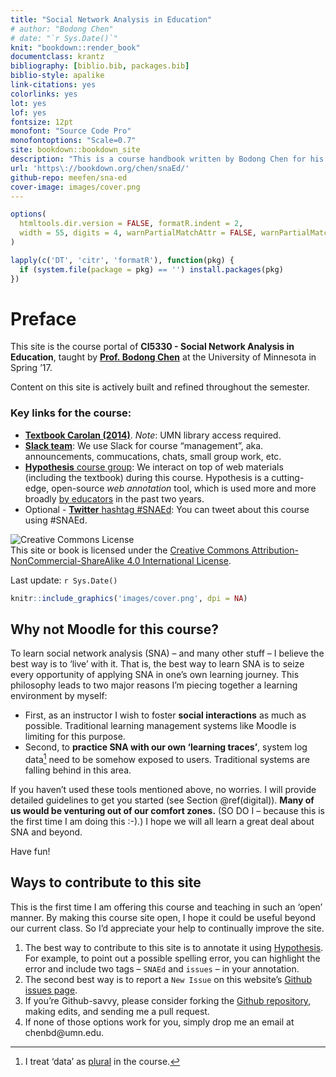 ```yaml
--- 
title: "Social Network Analysis in Education"
# author: "Bodong Chen"
# date: "`r Sys.Date()`"
knit: "bookdown::render_book"
documentclass: krantz
bibliography: [biblio.bib, packages.bib]
biblio-style: apalike
link-citations: yes
colorlinks: yes
lot: yes
lof: yes
fontsize: 12pt
monofont: "Source Code Pro"
monofontoptions: "Scale=0.7"
site: bookdown::bookdown_site
description: "This is a course handbook written by Bodong Chen for his SNA course at UMN."
url: 'https\://bookdown.org/chen/snaEd/'
github-repo: meefen/sna-ed
cover-image: images/cover.png
---
```


```r
options(
  htmltools.dir.version = FALSE, formatR.indent = 2,
  width = 55, digits = 4, warnPartialMatchAttr = FALSE, warnPartialMatchDollar = FALSE
)

lapply(c('DT', 'citr', 'formatR'), function(pkg) {
  if (system.file(package = pkg) == '') install.packages(pkg)
})
```

# Preface {-}

This site is the course portal of **CI5330 - Social Network Analysis in Education**, taught by **[Prof. Bodong Chen](http://bodong.ch)** at the University of Minnesota in Spring '17. 

Content on this site is actively built and refined throughout the semester. 

### Key links for the course: {-}

- **[Textbook Carolan (2014)](http://methods.sagepub.com.ezp1.lib.umn.edu/book/social-network-analysis-and-education)**. *Note*: UMN library access required.
- [**Slack team**](https://snaed.slack.com/): We use Slack for course "management", aka. announcements, commucations, chats, small group work, etc.
- [**Hypothesis** course group](https://hypothes.is/groups/8Nxk21z5/snaed): We interact on top of web materials (including the textbook) during this course. Hypothesis is a cutting-edge, open-source *web annotation* tool, which is used more and more broadly [by educators](https://hypothes.is/education/) in the past two years.
- Optional - [**Twitter** hashtag #SNAEd](https://twitter.com/search?q=%23snaed): You can tweet about this course using #SNAEd.



![Creative Commons License](images/by-nc-sa.png)  
This site or book is licensed under the [Creative Commons Attribution-NonCommercial-ShareAlike 4.0 International License](http://creativecommons.org/licenses/by-nc-sa/4.0/).

Last update: `r Sys.Date()`

```r
knitr::include_graphics('images/cover.png', dpi = NA)
```

## Why not Moodle for this course? {-}

To learn social network analysis (SNA) -- and many other stuff -- I believe the best way is to 'live' with it. That is, the best way to learn SNA is to seize every opportunity of applying SNA in one's own learning journey. This philosophy leads to two major reasons I'm piecing together a learning environment by myself:

- First, as an instructor I wish to foster **social interactions** as much as possible. Traditional learning management systems like Moodle is limiting for this purpose.
- Second, to **practice SNA with our own 'learning traces'**, system log data[^1] need to be somehow exposed to users. Traditional systems are falling behind in this area.

If you haven't used these tools mentioned above, no worries. I will provide detailed guidelines to get you started (see Section \@ref(digital)). **Many of us would be venturing out of our comfort zones.** (SO DO I -- because this is the first time I am doing this :-).) I hope we will all learn a great deal about SNA and beyond.

Have fun!

[^1]: I treat 'data' as [plural](https://en.oxforddictionaries.com/definition/us/data) in the course.

## Ways to contribute to this site {-}

This is the first time I am offering this course and teaching in such an 'open' manner. By making this course site open, I hope it could be useful beyond our current class. So I'd appreciate your help to continually improve the site.

1. The best way to contribute to this site is to annotate it using [Hypothesis](https://hypothes.is/). For example, to point out a possible spelling error, you can highlight the error and include two tags -- `SNAEd` and `issues` -- in your annotation.
2. The second best way is to report a `New Issue` on this website's [Github issues page](https://github.com/meefen/sna-ed/issues).
3. If you're Github-savvy, please consider forking the [Github repository](https://github.com/meefen/sna-ed/), making edits, and sending me a pull request.
4. If none of those options work for you, simply drop me an email at chenbd\@umn.edu.
